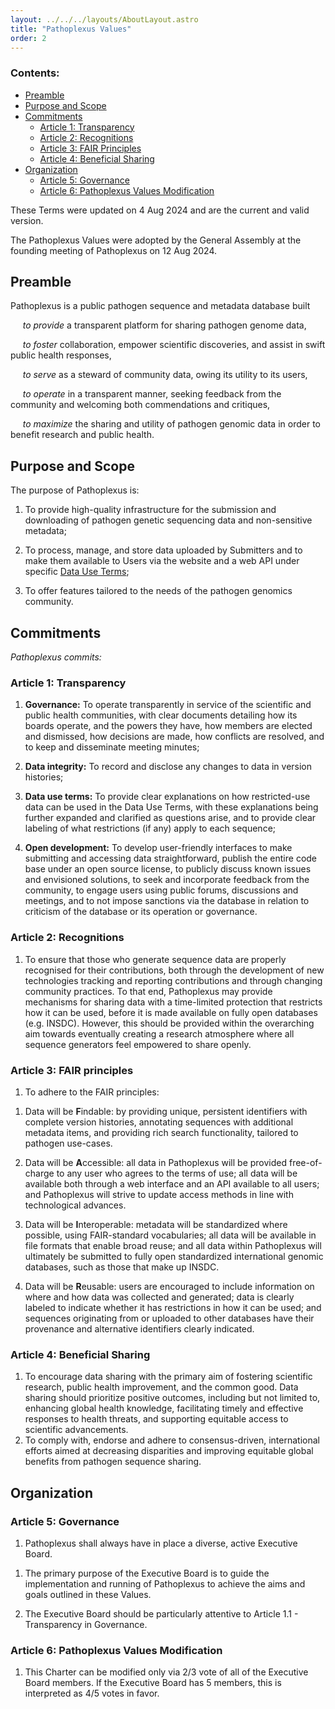 ---
layout: ../../../layouts/AboutLayout.astro
title: "Pathoplexus Values"
order: 2
---

### Contents:
- [Preamble](#preamble)
- [Purpose and Scope](#purpose-and-scope)
- [Commitments](#commitments)
    - [Article 1: Transparency](#article-1-transparency)
    - [Article 2: Recognitions](#article-2-recognitions)
    - [Article 3: FAIR Principles](#article-3-fair-principles)
    - [Article 4: Beneficial Sharing](#article-4-beneficial-sharing)
- [Organization](#organization)
    - [Article 5: Governance](#article-5-governance)
    - [Article 6: Pathoplexus Values Modification](#article-6-pathoplexus-values-modification)

These Terms were updated on 4 Aug 2024 and are the current and valid version.

The Pathoplexus Values were adopted by the General Assembly at the founding meeting of Pathoplexus on 12 Aug 2024.

## Preamble

Pathoplexus is a public pathogen sequence and metadata database built

&nbsp;&nbsp;&nbsp;&nbsp; _to provide_ a transparent platform for sharing pathogen genome data,

&nbsp;&nbsp;&nbsp;&nbsp; _to foster_ collaboration, empower scientific discoveries, and assist in swift public health responses,

&nbsp;&nbsp;&nbsp;&nbsp; _to serve_ as a steward of community data, owing its utility to its users,

&nbsp;&nbsp;&nbsp;&nbsp; _to operate_ in a transparent manner, seeking feedback from the community and welcoming both commendations and critiques,

&nbsp;&nbsp;&nbsp;&nbsp; _to maximize_ the sharing and utility of pathogen genomic data in order to benefit research and public health.

<div class="alternative-lists">

## Purpose and Scope

The purpose of Pathoplexus is:

<div class="indent">

1. To provide high-quality infrastructure for the submission and downloading of pathogen genetic sequencing data and non-sensitive metadata;

2. To process, manage, and store data uploaded by Submitters and to make them available to Users via the website and a web API under specific [Data Use Terms](/about/terms-of-use/data-use-terms);

3. To offer features tailored to the needs of the pathogen genomics community.

</div>

## Commitments

_Pathoplexus commits:_

### Article 1: Transparency

<div class="indent">

1. **Governance:** To operate transparently in service of the scientific and public health communities, with clear documents detailing how its boards operate, and the powers they have, how members are elected and dismissed, how decisions are made, how conflicts are resolved, and to keep and disseminate meeting minutes;

2. **Data integrity:** To record and disclose any changes to data in version histories;

3. **Data use terms:** To provide clear explanations on how restricted-use data can be used in the Data Use Terms, with these explanations being further expanded and clarified as questions arise, and to provide clear labeling of what restrictions (if any) apply to each sequence;

4. **Open development:** To develop user-friendly interfaces to make submitting and accessing data straightforward, publish the entire code base under an open source license, to publicly discuss known issues and envisioned solutions, to seek and incorporate feedback from the community, to engage users using public forums, discussions and meetings, and to not impose sanctions via the database in relation to criticism of the database or its operation or governance.

</div> 

### Article 2: Recognitions

<div class="indent">

1. To ensure that those who generate sequence data are properly recognised for their contributions, both through the development of new technologies tracking and reporting contributions and through changing community practices. To that end, Pathoplexus may provide mechanisms for sharing data with a time-limited protection that restricts how it can be used, before it is made available on fully open databases (e.g. INSDC). However, this should be provided within the overarching aim towards eventually creating a research atmosphere where all sequence generators feel empowered to share openly.

</div>

### Article 3: FAIR principles

<div class="indent">

1. To adhere to the FAIR principles:

<div class="roman-list">
<div class="indent">

1. Data will be <b>F</b>indable: by providing unique, persistent identifiers with complete version histories, annotating sequences with additional metadata items, and providing rich search functionality, tailored to pathogen use-cases.

2. Data will be <b>A</b>ccessible: all data in Pathoplexus will be provided free-of-charge to any user who agrees to the terms of use; all data will be available both through a web interface and an API available to all users; and Pathoplexus will strive to update access methods in line with technological advances.

3. Data will be <b>I</b>nteroperable: metadata will be standardized where possible, using FAIR-standard vocabularies; all data will be available in file formats that enable broad reuse; and all data within Pathoplexus will ultimately be submitted to fully open standardized international genomic databases, such as those that make up INSDC.

4. Data will be <b>R</b>eusable: users are encouraged to include information on where and how data was collected and generated; data is clearly labeled to indicate whether it has restrictions in how it can be used; and sequences originating from or uploaded to other databases have their provenance and alternative identifiers clearly indicated.

</div>
</div>
</div>

### Article 4: Beneficial Sharing

<div class="indent">

1. To encourage data sharing with the primary aim of fostering scientific research, public health improvement, and the common good. 
Data sharing should prioritize positive outcomes, including but not limited to, enhancing global health knowledge, facilitating timely and effective responses to health threats, and supporting equitable access to scientific advancements.
2. To comply with, endorse and adhere to consensus-driven, international efforts aimed at decreasing disparities and improving equitable global benefits from pathogen sequence sharing.

</div>

## Organization

### Article 5: Governance

<div class="indent">

1. Pathoplexus shall always have in place a diverse, active Executive Board. 
<div class="roman-list">
<div class="indent">

1. The primary purpose of the Executive Board is to guide the implementation and running of Pathoplexus to achieve the aims and goals outlined in these Values. 

1. The Executive Board should be particularly attentive to Article 1.1 - Transparency in Governance.
</div>
</div>

</div>

### Article 6: Pathoplexus Values Modification

<div class="indent">

1. This Charter can be modified only via 2/3 vote of all of the Executive Board members. If the Executive Board has 5 members, this is interpreted as 4/5 votes in favor.

</div>

</div>
